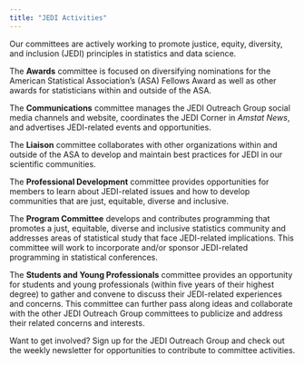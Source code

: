 ```yaml
---
title: "JEDI Activities"
---
```


Our committees are actively working to promote justice, equity, diversity, and inclusion (JEDI) principles in statistics and data science. 

The **Awards** committee is focused on diversifying nominations for the American Statistical Association’s (ASA) Fellows Award as well as other awards for statisticians within and outside of the ASA.

The **Communications** committee manages the JEDI Outreach Group social media channels and website, coordinates the JEDI Corner in *Amstat News*, and advertises JEDI-related events and opportunities.

The **Liaison** committee collaborates with other organizations within and outside of the ASA to develop and maintain best practices for JEDI in our scientific communities.

The **Professional Development** committee provides opportunities for members to learn about JEDI-related issues and how to develop communities that are just, equitable, diverse and inclusive.

The **Program Committee** develops and contributes programming that promotes a just, equitable, diverse and inclusive statistics community and addresses areas of statistical study that face JEDI-related implications. This committee will work to incorporate and/or sponsor JEDI-related programming in statistical conferences.

The **Students and Young Professionals** committee provides an opportunity for students and young professionals (within five years of their highest degree) to gather and convene to discuss their JEDI-related experiences and concerns. This committee can further pass along ideas and collaborate with the other JEDI Outreach Group committees to publicize and address their related concerns and interests.

Want to get involved? Sign up for the JEDI Outreach Group and check out the weekly newsletter for opportunities to contribute to committee activities. 

